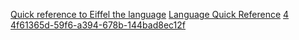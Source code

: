 [[Property:title|Quick reference to Eiffel the language]]
[[Property:link_title|Language Quick Reference]]
[[Property:weight|4]]
[[Property:uuid|4f61365d-59f6-a394-678b-144bad8ec12f]]
{{UnderConstruction}}



